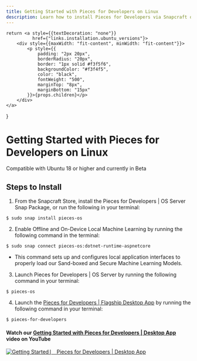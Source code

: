 ```yaml
---
title: Getting Started with Pieces for Developers on Linux
description: Learn how to install Pieces for Developers via Snapcraft or by using Shell/Bash commands on your Linux distro.
---
```


    return <a style={{textDecoration: "none"}}
              href={"links.installation.ubuntu_versions"}>
        <div style={{maxWidth: "fit-content", minWidth: "fit-content"}}>
            <p style={{
                padding: "2px 20px",
                borderRadius: "20px",
                border: "1px solid #f3f5f6",
                backgroundColor: "#f3f4f5",
                color: "black",
                fontWeight: "500",
                marginTop: "8px",
                marginBottom: "15px"
            }}>{props.children}</p>
        </div>
    </a>
}

<link rel="canonical" href="https://docs.pieces.app/installation-getting-started/linux" />

# Getting Started with Pieces for Developers on Linux
<ReleasePill>Compatible with Ubuntu 18 or higher and currently in Beta</ReleasePill>


## Steps to Install

1. From the Snapcraft Store, install the Pieces for Developers | OS Server Snap Package, or run the following in your terminal:

```shell
$ sudo snap install pieces-os
```

2. Enable Offline and On-Device Local Machine Learning by running the following command in the terminal:

```shell
$ sudo snap connect pieces-os:dotnet-runtime-aspnetcore
```

- This command sets up and configures local application interfaces to properly load our Sand-boxed and Secure Machine Learning Models.

3. Launch Pieces for Developers | OS Server by running the following command in your terminal:

```shell
$ pieces-os
```

4. Launch the <a href="{{ links.website.home }}">Pieces for Developers | Flagship Desktop App</a> by running the following command in your terminal:

```shell
$ pieces-for-developers
```

#### Watch our <a href="{{ links.videos.getting_started_desktop }}">Getting Started with Pieces for Developers | Desktop App</a> video on YouTube

[![Getting Started ⎸ Pieces for Developers | Desktop App](https://storage.googleapis.com/pieces_static_resources/pfd_wiki/MEET_PIECES.png)](https://youtu.be/bczfW9wk8Bo)
